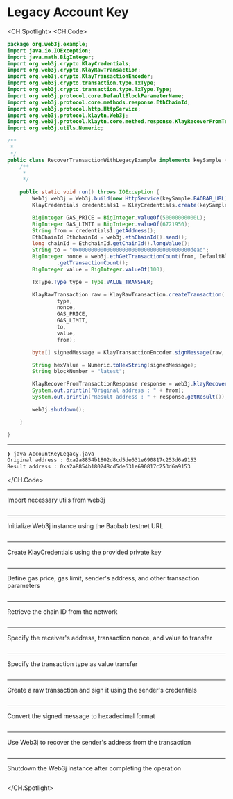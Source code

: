 # Legacy Account Key

<CH.Spotlight>
<CH.Code>

```java AccountKeyLegacy.java
package org.web3j.example;
import java.io.IOException;
import java.math.BigInteger;
import org.web3j.crypto.KlayCredentials;
import org.web3j.crypto.KlayRawTransaction;
import org.web3j.crypto.KlayTransactionEncoder;
import org.web3j.crypto.transaction.type.TxType;
import org.web3j.crypto.transaction.type.TxType.Type;
import org.web3j.protocol.core.DefaultBlockParameterName;
import org.web3j.protocol.core.methods.response.EthChainId;
import org.web3j.protocol.http.HttpService;
import org.web3j.protocol.klaytn.Web3j;
import org.web3j.protocol.klaytn.core.method.response.KlayRecoverFromTransactionResponse;
import org.web3j.utils.Numeric;

/**
 * 
 */
public class RecoverTransactionWithLegacyExample implements keySample {
    /**
     * 
     */

    public static void run() throws IOException {
        Web3j web3j = Web3j.build(new HttpService(keySample.BAOBAB_URL));
        KlayCredentials credentials1 = KlayCredentials.create(keySample.LEGACY_KEY_privkey);

        BigInteger GAS_PRICE = BigInteger.valueOf(50000000000L);
        BigInteger GAS_LIMIT = BigInteger.valueOf(6721950);
        String from = credentials1.getAddress();
        EthChainId EthchainId = web3j.ethChainId().send();
        long chainId = EthchainId.getChainId().longValue();
        String to = "0x000000000000000000000000000000000000dead";
        BigInteger nonce = web3j.ethGetTransactionCount(from, DefaultBlockParameterName.LATEST).send()
                .getTransactionCount();
        BigInteger value = BigInteger.valueOf(100);

        TxType.Type type = Type.VALUE_TRANSFER;

        KlayRawTransaction raw = KlayRawTransaction.createTransaction(
                type,
                nonce,
                GAS_PRICE,
                GAS_LIMIT,
                to,
                value,
                from);

        byte[] signedMessage = KlayTransactionEncoder.signMessage(raw, chainId, credentials1);

        String hexValue = Numeric.toHexString(signedMessage);
        String blockNumber = "latest";

        KlayRecoverFromTransactionResponse response = web3j.klayRecoverFromTransaction(hexValue, blockNumber).send();
        System.out.println("Original address : " + from);
        System.out.println("Result address : " + response.getResult());

        web3j.shutdown();

    }

}

```

---
```zsh output
❯ java AccountKeyLegacy.java
Original address : 0xa2a8854b1802d8cd5de631e690817c253d6a9153
Result address : 0xa2a8854b1802d8cd5de631e690817c253d6a9153
```
</CH.Code>


---
Import necessary utils from web3j
```java AccountKeyLegacy.java focus=1:14

```
---
Initialize Web3j instance using the Baobab testnet URL
```java AccountKeyLegacy.java focus=25

```
---
Create KlayCredentials using the provided private key
```java AccountKeyLegacy.java focus=26

```
---
Define gas price, gas limit, sender's address, and other transaction parameters
```java AccountKeyLegacy.java focus=28:30

```
---
Retrieve the chain ID from the network
```java AccountKeyLegacy.java focus=31:32

```
---
Specify the receiver's address, transaction nonce, and value to transfer
```java AccountKeyLegacy.java focus=33:36

```
---
Specify the transaction type as value transfer
```java AccountKeyLegacy.java focus=38

```
---
Create a raw transaction and sign it using the sender's credentials
```java AccountKeyLegacy.java focus=40:47

```
---
Convert the signed message to hexadecimal format
```java AccountKeyLegacy.java focus=49

```
---
Use Web3j to recover the sender's address from the transaction
```java AccountKeyLegacy.java focus=51:56

```
---
Shutdown the Web3j instance after completing the operation
```java AccountKeyLegacy.java focus=58

```

</CH.Spotlight>

